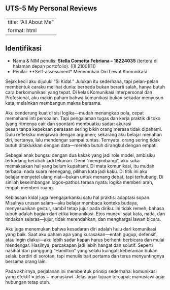 ## UTS-5 My Personal Reviews

---
title: "All About Me"
format: html
---

## Identifikasi

* Nama & NIM penulis: **Stella Cometta Febriana – 18224035** (tertera di halaman depan portofolio). ([II 2100][1])
* Penilai: **Self-assessment*
Menemukan Diri Lewat Komunikasi

Sejak kecil aku dijuluki “Si Kidal.” Julukan itu sederhana, tapi pelan-pelan membentuk caraku melihat dunia: berbeda bukan berarti salah, hanya butuh cara berkomunikasi yang tepat. Di kelas Komunikasi Interpersonal dan Profesional, aku makin paham bahwa komunikasi bukan sekadar menyusun kata, melainkan membangun makna bersama.

Aku cenderung kuat di sisi logika—mudah menangkap pola, cepat memahami inti persoalan. Tapi pengalaman tugas dan kerja praktik di toko (yang ritmenya cair dan spontan) membuatku sadar: akurasi pesan tanpa kepekaan perasaan sering bikin orang merasa tidak dipahami. Dulu refleksku menjawab dengan argumen; sekarang aku belajar menahan diri, bertanya, lalu mendengar sampai tuntas. Ternyata, orang sering tidak butuh ditaklukkan dengan data—mereka butuh dirangkul dengan empati.

Sebagai anak bungsu dengan dua kakak yang jadi role model, ambisiku terkadang berubah jadi tekanan. Demi “mengimbangi”, aku suka memaksakan hal yang belum kupahami. Di mata komunikasi, itu mudah terbaca: nada suara menegang, pilihan kata jadi kaku. Di titik ini aku belajar menyetel ulang niat—bukan untuk menang debat, tapi terhubung. Di sinilah keseimbangan logos–pathos terasa nyata: logika memberi arah, empati memberi ruang.

Kebiasaan kidal juga mengajarkanku satu hal praktis: adaptasi sopan. Misalnya urusan salam—aku belajar membaca konteks budaya, menyesuaikan gestur, sambil tetap jujur pada diriku. Ini tidak remeh; bahasa tubuh adalah bagian dari etika komunikasi. Etos muncul saat kata, nada, dan tindakan selaras—jujur, tidak merendahkan, dan menghargai lawan bicara.

Aku juga menemukan bahwa kesadaran diri adalah hulu dari komunikasi yang baik. Saat aku paham apa yang kurasakan—entah gugup, defensif, atau ingin diakui—aku lebih sadar kapan harus berhenti berbicara dan mulai mendengar. Hasilnya, percakapan jadi lebih hangat dan solutif. Seperti nasihat dari panggung “Hamilton” yang selalu kuingat: keberanian bukan selalu berdiri di sorotan, tapi menulis bait pertama dan terus menyuntingnya bersama orang lain.

Pada akhirnya, perjalanan ini membentuk prinsip sederhana:
komunikasi yang efektif = jelas + manusiawi.
Jelas agar tujuan tercapai; manusiawi agar hubungan tetap utuh.
